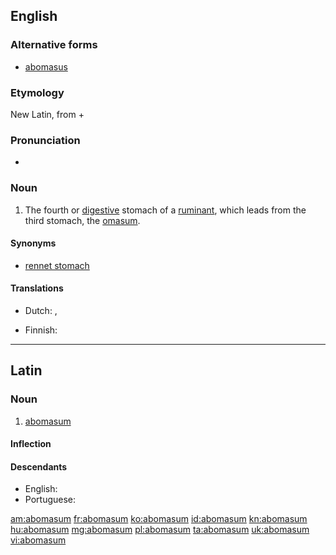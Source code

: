 ==English==

===Alternative forms===
* [[abomasus]]

===Etymology===
New Latin, from {{etyl|la|en}} {{term|ab||away from|lang=la}} + {{term|omasum|omāsum|tripe of a bullock|lang=la}}

===Pronunciation===
* {{a|US}} {{IPA|/ˌæb.oʊˈmeɪ.səm/}}

===Noun===
{{en-noun|pl=abomasa}}

# {{context|anatomy|lang=en}} The fourth or [[digestive]] stomach of a [[ruminant]], which leads from the third stomach, the [[omasum]].

====Synonyms====
* [[rennet stomach]]

====Translations====
{{trans-top|fourth or digestive stomach of a ruminant}}
* Dutch: {{t-|nl|leb|f}}, {{t+|nl|lebmaag|f}}
{{trans-mid}}
* Finnish: {{t-|fi|juoksutusmaha}}
{{trans-bottom}}

----

==Latin==

===Noun===
{{la-noun|abomāsum|abomasi|abomāsī|n|second}}

# [[#English|abomasum]]

====Inflection====
{{la-decl-2nd-N|abomas|abomās}}

====Descendants====
* English: {{l/en|abomasum}}
* Portuguese: {{l/pt|abomaso}}

[[am:abomasum]]
[[fr:abomasum]]
[[ko:abomasum]]
[[id:abomasum]]
[[kn:abomasum]]
[[hu:abomasum]]
[[mg:abomasum]]
[[pl:abomasum]]
[[ta:abomasum]]
[[uk:abomasum]]
[[vi:abomasum]]